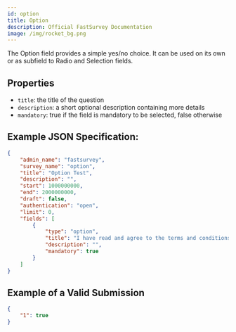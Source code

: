 ```yaml
---
id: option
title: Option
description: Official FastSurvey Documentation
image: /img/rocket_bg.png
---
```


The Option field provides a simple yes/no choice. It can be used on its own or as subfield to Radio and Selection fields.

## Properties

- `title`: the title of the question
- `description`: a short optional description containing more details
- `mandatory`: true if the field is mandatory to be selected, false otherwise

## Example JSON Specification:

```json
{
    "admin_name": "fastsurvey",
    "survey_name": "option",
    "title": "Option Test",
    "description": "",
    "start": 1000000000,
    "end": 2000000000,
    "draft": false,
    "authentication": "open",
    "limit": 0,
    "fields": [
        {
            "type": "option",
            "title": "I have read and agree to the terms and conditions",
            "description": "",
            "mandatory": true
        }
    ]
}
```

## Example of a Valid Submission

```json
{
    "1": true
}
```
